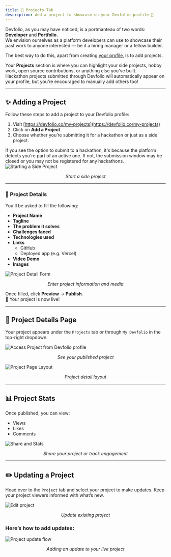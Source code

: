 ```yaml
---
title: 💪 Projects Tab
description: Add a project to showcase on your Devfolio profile 🌟
---
```


Devfolio, as you may have noticed, is a portmanteau of two words: **Developer** and **Portfolio**.  
We envision ourselves as a platform developers can use to showcase their past work to anyone interested — be it a hiring manager or a fellow builder.

The best way to do this, apart from creating [your profile](../your-devfolio-profile.md), is to add projects.

Your **Projects** section is where you can highlight your side projects, hobby work, open source contributions, or anything else you’ve built.  
Hackathon projects submitted through Devfolio will automatically appear on your profile, but you’re encouraged to manually add others too!

---

## ✨ Adding a Project

Follow these steps to add a project to your Devfolio profile:

1. Visit [https://devfolio.co/my-projects](https://devfolio.co/my-projects)
2. Click on **Add a Project**
3. Choose whether you’re submitting it for a hackathon or just as a side project.

<Callout type="info">
  If you see the option to submit to a hackathon, it's because the platform detects you're part of an active one.  
  If not, the submission window may be closed or you may not be registered for any hackathons.
</Callout>

<img src="/assets/forguide.gif" alt="Starting a Side Project" />
<p align="center"><i>Start a side project</i></p>

---

### 🔧 Project Details

You'll be asked to fill the following:

- **Project Name**
- **Tagline**
- **The problem it solves**
- **Challenges faced**
- **Technologies used**
- **Links**
  - GitHub
  - Deployed app (e.g. Vercel)
- **Video Demo**
- **Images**

<img src="/assets/PROJECT.gif" alt="Project Detail Form" />
<p align="center"><i>Enter project information and media</i></p>

Once filled, click **Preview** → **Publish**.  
🎉 Your project is now live!

---

## 📁 Project Details Page

Your project appears under the `Projects` tab or through `My Devfolio` in the top-right dropdown.

<img src="/assets/part2.gif" alt="Access Project from Devfolio profile" />
<p align="center"><i>See your published project</i></p>

<img src="/assets/pika-1693145728672-1x.png" alt="Project Page Layout" />
<p align="center"><i>Project detail layout</i></p>

---

## 📊 Project Stats

Once published, you can view:

- Views
- Likes
- Comments

<img src="/assets/9.gif" alt="Share and Stats" />
<p align="center"><i>Share your project or track engagement</i></p>

---

## ✏️ Updating a Project

Head over to the `Project` tab and select your project to make updates. Keep your project viewers informed with what’s new.

<img src="/assets/image-181.png" alt="Edit project" />
<p align="center"><i>Update existing project</i></p>

### Here’s how to add updates:

<img src="/assets/6.gif" alt="Project update flow" />
<p align="center"><i>Adding an update to your live project</i></p>
